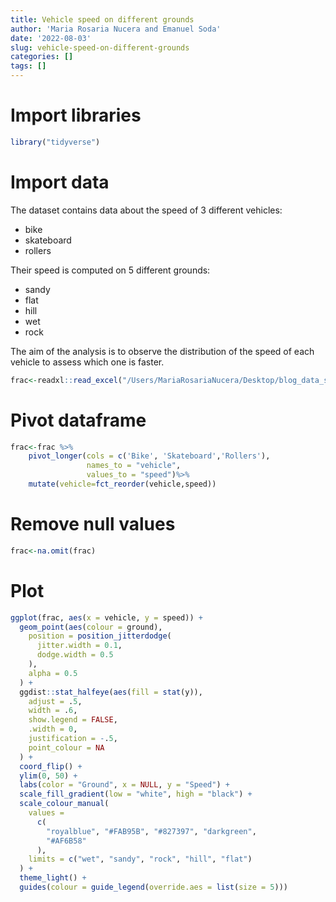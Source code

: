 ```yaml
---
title: Vehicle speed on different grounds
author: 'Maria Rosaria Nucera and Emanuel Soda'
date: '2022-08-03'
slug: vehicle-speed-on-different-grounds
categories: []
tags: []
---
```

# Import libraries
```r
library("tidyverse")
```

# Import data

The dataset contains data about the speed of 3 different vehicles:

- bike
- skateboard
- rollers 

Their speed is computed on 5 different grounds:

- sandy
- flat
- hill
- wet 
- rock

The aim of the analysis is to observe the distribution of the speed of each vehicle to assess which one is faster.
```r
frac<-readxl::read_excel("/Users/MariaRosariaNucera/Desktop/blog_data_science_bioinfo/Data/speed.xlsx")
```

# Pivot dataframe
```r
frac<-frac %>%
    pivot_longer(cols = c('Bike', 'Skateboard','Rollers'), 
                 names_to = "vehicle", 
                 values_to = "speed")%>%
    mutate(vehicle=fct_reorder(vehicle,speed))
```
# Remove null values
```r
frac<-na.omit(frac)
```

# Plot
```r
ggplot(frac, aes(x = vehicle, y = speed)) +
  geom_point(aes(colour = ground),
    position = position_jitterdodge(
      jitter.width = 0.1,
      dodge.width = 0.5
    ),
    alpha = 0.5
  ) +
  ggdist::stat_halfeye(aes(fill = stat(y)),
    adjust = .5,
    width = .6,
    show.legend = FALSE,
    .width = 0,
    justification = -.5,
    point_colour = NA
  ) +
  coord_flip() +
  ylim(0, 50) +
  labs(color = "Ground", x = NULL, y = "Speed") +
  scale_fill_gradient(low = "white", high = "black") +
  scale_colour_manual(
    values =
      c(
        "royalblue", "#FAB95B", "#827397", "darkgreen",
        "#AF6B58"
      ),
    limits = c("wet", "sandy", "rock", "hill", "flat")
  ) +
  theme_light() +
  guides(colour = guide_legend(override.aes = list(size = 5)))
```

